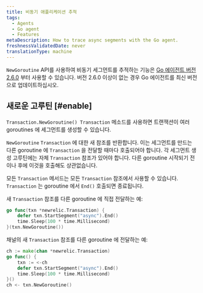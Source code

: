 ```yaml
---
title: 비동기 애플리케이션 추적
tags:
  - Agents
  - Go agent
  - Features
metaDescription: How to trace async segments with the Go agent.
freshnessValidatedDate: never
translationType: machine
---
```


`NewGoroutine` API를 사용하여 비동기 세그먼트를 추적하는 기능은 [Go 에이전트 버전 2.6.0](/docs/release-notes/agent-release-notes/go-release-notes) 부터 사용할 수 있습니다. 버전 2.6.0 이상이 없는 경우 Go 에이전트를 최신 버전으로 업데이트하십시오.

## 새로운 고루틴 [#enable]

`Transaction.NewGoroutine() Transaction` 메소드를 사용하면 트랜잭션이 여러 <DNT>goroutines</DNT> 에 세그먼트를 생성할 수 있습니다.

`NewGoroutine` `Transaction` 에 대한 새 참조를 반환합니다. 이는 세그먼트를 만드는 다른 <DNT>goroutine</DNT> 에 `Transaction` 을 전달할 때마다 호출되어야 합니다. 각 세그먼트 생성 고루틴에는 자체 `Transaction` 참조가 있어야 합니다. 다른 <DNT>goroutine</DNT> 시작되기 전이나 후에 이것을 호출해도 상관없습니다.

모든 `Transaction` 메서드는 모든 `Transaction` 참조에서 사용할 수 있습니다. `Transaction` 는 <DNT>goroutine</DNT> 에서 `End()` 호출되면 종료됩니다.

새 `Transaction` 참조를 다른 <DNT>goroutine</DNT> 에 직접 전달하는 예:

```go
go func(txn *newrelic.Transaction) {
    defer txn.StartSegment("async").End()
    time.Sleep(100 * time.Millisecond)
}(txn.NewGoroutine())
```

채널의 새 `Transaction` 참조를 다른 <DNT>goroutine</DNT> 에 전달하는 예:

```go
ch := make(chan *newrelic.Transaction)
go func() {
    txn := <-ch
    defer txn.StartSegment("async").End()
    time.Sleep(100 * time.Millisecond)
}()
ch <- txn.NewGoroutine()
```